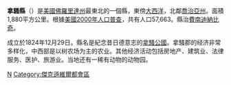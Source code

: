{{noteTA
|G1=USStates
}}
{{Otheruses|拿騷|subject=美國佛羅里達州的一個縣|other=同名地方}}
<!--[[File:Map_of_Florida_highlighting_Nassau_County.svg|250px]]-->
{{Infobox U.S. County |
 county  = 拿騷縣|
 state = 佛羅里達州 |
 en county  = Nassau County|
 en state = Florida |
 seal = Sealnassau.jpg |
 map = Nassau County Florida.png |
 founded = 1824年12月29日|
 seat = [[Fernandina_Beach,_Florida|Fernandina Beach]] | 
 area = 1,880 [[square_kilometre|km²]] (726 [[square_mile|mi²]]) |
 area water = 192 km² (74 mi²) |
 area percentage = 10.24% |
 census yr = 2000|
 pop = 57,663 |
 density = 34|
 web = www.nassauclerk.org |
|}}
'''拿騷縣'''（{{lang-en|Nassau County}}）是[[美國|美國]][[佛羅里達州|佛羅里達州]]最東北的一個縣，東傍[[大西洋|大西洋]]，北鄰[[喬治亞州|喬治亞州]]。面積1,880平方公里。根據[[美國2000年人口普查|美國2000年人口普查]]，共有人口57,663。縣治[[费南迪纳比奇_(佛罗里达州)|費南迪納比奇]]。

成立於1824年12月29日。縣名是紀念昔日德意志的[[拿騷_(公國)|拿騷公國]]。拿騷郡的经济非常多样化，中西部是以树农场为主的农业。其他经济活动包括房地产、建筑业、法律服务、医护、旅游业。当地还有一稀有动物的动物园。

{{拿騷縣 (佛羅里達州)}}
{{Florida}}
[[Category:佛羅里達州行政區劃|N]]
[[Category:傑克遜維爾都會區|Category:傑克遜維爾都會區]]